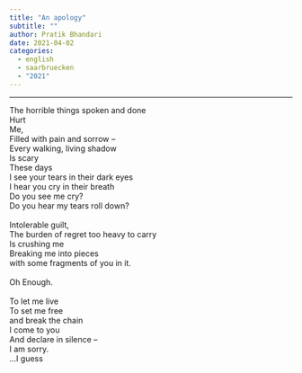 ```yaml
---
title: "An apology"
subtitle: ""
author: Pratik Bhandari
date: 2021-04-02
categories:
  - english
  - saarbruecken
  - "2021"
---
```


<!-- Oh, so some links brought you here. Cool.\ -->

***

The horrible things spoken and done\
Hurt\
Me,\
Filled with pain and sorrow --\
Every walking, living shadow\
Is scary\
These days\
I see your tears in their dark eyes\
I hear you cry in their breath\
Do you see me cry?\
Do you hear my tears roll down?\
\
Intolerable guilt,\
The burden of regret too heavy to carry\
Is crushing me\
Breaking me into pieces\
with some fragments of you in it.\
\
Oh Enough.\
\
To let me live\
To set me free\
and break the chain\
I come to you\
And declare in silence --\
I am sorry.\
…I guess
